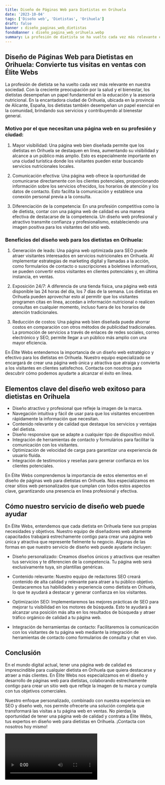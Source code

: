 ```yaml
---
title: Diseño de Páginas Web para Dietistas en Orihuela
date: '2023-10-04'
tags: ['Diseño web', 'Dietistas', 'Orihuela']
draft: false
banner : diseño_paginas_web_dietistas
fondoBanner : diseño_pagina_web_orihuela.webp
summary: La profesión de dietista se ha vuelto cada vez más relevante en nuestra sociedad. Con la creciente preocupación por la salud y el bienestar, los dietistas desempeñan un papel fundamental en la educación y la asesoría nutricional. En la encantadora ciudad de Orihuela, ubicada en la provincia de Alicante, España, los dietistas también desempeñan un papel esencial en la comunidad, brindando sus servicios y contribuyendo al bienestar general.
---
```


## Diseño de Páginas Web para Dietistas en Orihuela: Convierte tus visitas en ventas con Élite Webs

La profesión de dietista se ha vuelto cada vez más relevante en nuestra sociedad. Con la creciente preocupación por la salud y el bienestar, los dietistas desempeñan un papel fundamental en la educación y la asesoría nutricional. En la encantadora ciudad de Orihuela, ubicada en la provincia de Alicante, España, los dietistas también desempeñan un papel esencial en la comunidad, brindando sus servicios y contribuyendo al bienestar general.

### Motivo por el que necesitan una página web en su profesión y ciudad:

1. Mayor visibilidad: Una página web bien diseñada permite que los dietistas en Orihuela se destaquen en línea, aumentando su visibilidad y alcance a un público más amplio. Esto es especialmente importante en una ciudad turística donde los visitantes pueden estar buscando servicios nutricionales locales.

2. Comunicación efectiva: Una página web ofrece la oportunidad de comunicarse directamente con los clientes potenciales, proporcionando información sobre los servicios ofrecidos, los horarios de atención y los datos de contacto. Esto facilita la comunicación y establece una conexión personal previa a la consulta.

3. Diferenciación de la competencia: En una profesión competitiva como la de dietista, contar con una página web de calidad es una manera efectiva de destacarse de la competencia. Un diseño web profesional y atractivo transmite confianza y profesionalismo, estableciendo una imagen positiva para los visitantes del sitio web.

### Beneficios del diseño web para los dietistas en Orihuela:

1. Generación de leads: Una página web optimizada para SEO puede atraer visitantes interesados en servicios nutricionales en Orihuela. Al implementar estrategias de marketing digital y llamadas a la acción, como formularios de contacto o suscripciones a boletines informativos, se pueden convertir estos visitantes en clientes potenciales y, en última instancia, en ventas.

2. Exposición 24/7: A diferencia de una tienda física, una página web está disponible las 24 horas del día, los 7 días de la semana. Los dietistas en Orihuela pueden aprovechar esto al permitir que los visitantes programen citas en línea, accedan a información nutricional o realicen consultas en cualquier momento, incluso fuera de los horarios de atención tradicionales.

3. Reducción de costos: Una página web bien diseñada puede ahorrar costos en comparación con otros métodos de publicidad tradicionales. La promoción de servicios a través de enlaces de redes sociales, correo electrónico y SEO, permite llegar a un público más amplio con una mayor eficiencia.

En Élite Webs entendemos la importancia de un diseño web estratégico y efectivo para los dietistas en Orihuela. Nuestro equipo especializado se encargará de crear una página web única y atractiva que atraiga y convierta a los visitantes en clientes satisfechos. Contacta con nosotros para descubrir cómo podemos ayudarte a alcanzar el éxito en línea.

<GifSeo />

<Cta />

## Elementos clave del diseño web exitoso para dietistas en Orihuela

- Diseño atractivo y profesional que refleje la imagen de la marca.
- Navegación intuitiva y fácil de usar para que los visitantes encuentren rápidamente la información que necesitan.
- Contenido relevante y de calidad que destaque los servicios y ventajas del dietista.
- Diseño responsive que se adapte a cualquier tipo de dispositivo móvil.
- Integración de herramientas de contacto y formulários para facilitar la comunicación con los visitantes.
- Optimización de velocidad de carga para garantizar una experiencia de usuario fluida.
- Integración de testimonios y reseñas para generar confianza en los clientes potenciales.

En Élite Webs comprendemos la importancia de estos elementos en el diseño de páginas web para dietistas en Orihuela. Nos especializamos en crear sitios web personalizados que cumplan con todos estos aspectos clave, garantizando una presencia en línea profesional y efectiva.

## Cómo nuestro servicio de diseño web puede ayudar

En Élite Webs, entendemos que cada dietista en Orihuela tiene sus propias necesidades y objetivos. Nuestro equipo de diseñadores web altamente capacitados trabajará estrechamente contigo para crear una página web única y atractiva que represente fielmente tu negocio. Algunas de las formas en que nuestro servicio de diseño web puede ayudarte incluyen:

- Diseño personalizado: Creamos diseños únicos y atractivos que resalten tus servicios y te diferencien de la competencia. Tu página web será exclusivamente tuya, sin plantillas genéricas.

- Contenido relevante: Nuestro equipo de redactores SEO creará contenido de alta calidad y relevante para atraer a tu público objetivo. Destacaremos tus habilidades y experiencia como dietista en Orihuela, lo que te ayudará a destacar y generar confianza en los visitantes.

- Optimización SEO: Implementaremos las mejores prácticas de SEO para mejorar tu visibilidad en los motores de búsqueda. Esto te ayudará a alcanzar una posición más alta en los resultados de búsqueda y atraer tráfico orgánico de calidad a tu página web.

- Integración de herramientas de contacto: Facilitaremos la comunicación con los visitantes de tu página web mediante la integración de herramientas de contacto como formularios de consulta y chat en vivo.

## Conclusión

En el mundo digital actual, tener una página web de calidad es imprescindible para cualquier dietista en Orihuela que quiera destacarse y atraer a más clientes. En Élite Webs nos especializamos en el diseño y desarrollo de páginas web para dietistas, colaborando estrechamente contigo para crear un sitio web que refleje la imagen de tu marca y cumpla con tus objetivos comerciales.

Nuestro enfoque personalizado, combinado con nuestra experiencia en SEO y diseño web, nos permite ofrecerte una solución completa que transformará las visitas a tu página web en ventas. No pierdas la oportunidad de tener una página web de calidad y contrata a Élite Webs, tus expertos en diseño web para dietistas en Orihuela. ¡Contacta con nosotros hoy mismo!

<Video />

<CtaBot job='Dietistas' city='Orihuela'/>

<Gmaps query='Orihuela+españa+maps' />